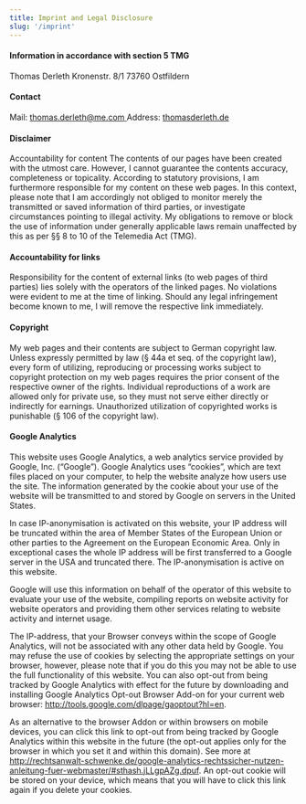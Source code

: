 ```yaml
---
title: Imprint and Legal Disclosure
slug: '/imprint'
---
```


#### Information in accordance with section 5 TMG

Thomas Derleth
Kronenstr. 8/1
73760 Ostfildern

#### Contact

Mail: [thomas.derleth@me.com ](mailto:thomas.derleth@me.com)
Address: [thomasderleth.de](https://thomasderleth.de)

#### Disclaimer

Accountability for content
The contents of our pages have been created with the utmost care. However, I cannot guarantee the contents accuracy, completeness or topicality. According to statutory provisions, I am furthermore responsible for my content on these web pages. In this context, please note that I am accordingly not obliged to monitor merely the transmitted or saved information of third parties, or investigate circumstances pointing to illegal activity. My obligations to remove or block the use of information under generally applicable laws remain unaffected by this as per §§ 8 to 10 of the Telemedia Act (TMG).

#### Accountability for links

Responsibility for the content of external links (to web pages of third parties) lies solely with the operators of the linked pages. No violations were evident to me at the time of linking. Should any legal infringement become known to me, I will remove the respective link immediately.

#### Copyright

My web pages and their contents are subject to German copyright law. Unless expressly permitted by law (§ 44a et seq. of the copyright law), every form of utilizing, reproducing or processing works subject to copyright protection on my web pages requires the prior consent of the respective owner of the rights. Individual reproductions of a work are allowed only for private use, so they must not serve either directly or indirectly for earnings. Unauthorized utilization of copyrighted works is punishable (§ 106 of the copyright law).

#### Google Analytics

This website uses Google Analytics, a web analytics service provided by Google, Inc. (“Google”). Google Analytics uses “cookies”, which are text files placed on your computer, to help the website analyze how users use the site. The information generated by the cookie about your use of the website will be transmitted to and stored by Google on servers in the United States.

In case IP-anonymisation is activated on this website, your IP address will be truncated within the area of Member States of the European Union or other parties to the Agreement on the European Economic Area. Only in exceptional cases the whole IP address will be first transferred to a Google server in the USA and truncated there. The IP-anonymisation is active on this website.

Google will use this information on behalf of the operator of this website to evaluate your use of the website, compiling reports on website activity for website operators and providing them other services relating to website activity and internet usage.

The IP-address, that your Browser conveys within the scope of Google Analytics, will not be associated with any other data held by Google. You may refuse the use of cookies by selecting the appropriate settings on your browser, however, please note that if you do this you may not be able to use the full functionality of this website. You can also opt-out from being tracked by Google Analytics with effect for the future by downloading and installing Google Analytics Opt-out Browser Add-on for your current web browser: http://tools.google.com/dlpage/gaoptout?hl=en.

As an alternative to the browser Addon or within browsers on mobile devices, you can click this link to opt-out from being tracked by Google Analytics within this website in the future (the opt-out applies only for the browser in which you set it and within this domain). See more at http://rechtsanwalt-schwenke.de/google-analytics-rechtssicher-nutzen-anleitung-fuer-webmaster/#sthash.jLLgpAZg.dpuf. An opt-out cookie will be stored on your device, which means that you will have to click this link again if you delete your cookies.
